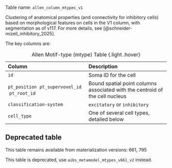 Table name: `allen_column_mtypes_v1`

Clustering of anatomical properties (and connectivity for inhibitory cells) based on morphological features on cells in the V1 column, with segmentation as of v117. For more details, see  [@schneider-mizell_inhibitory_2025]. 

The key columns are:

| Column | Description |
| :--- | :--- |
| `id` | Soma ID for the cell |
| `pt_position` \ `pt_supervoxel_id` \ `pt_root_id` | Bound spatial point columns associated with the centroid of the cell nucleus |
| `classification-system`| `excitatory` or `inhibitory` |
| `cell_type` | One of several cell types, detailed below |

: Allen Motif-type (mtype) Table {.light .hover}

::: {.callout-warning}
## Deprecated table
This table remains available from materialization versions: 661, 795

This table is deprecated, use `aibs_metamodel_mtypes_v661_v2` instead. 
:::


